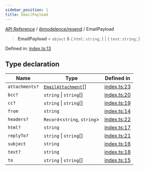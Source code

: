 ```yaml
---
sidebar_position: 1
title: EmailPayload
---
```


[API Reference](/api-reference/@modelence/resend/type-aliases/../../../index) / [@modelence/resend](/api-reference/@modelence/resend/type-aliases/../index) / EmailPayload

> **EmailPayload** = `object` & \{ `html`: `string`; \} \| \{ `text`: `string`; \}

Defined in: [index.ts:13](https://github.com/modelence/modelence/blob/05ac1b747aa6f2d488192772f7b7b9435623732b/packages/resend/src/index.ts#L13)

## Type declaration

| Name | Type | Defined in |
| ------ | ------ | ------ |
| `attachments?` | [`EmailAttachment`](/api-reference/@modelence/resend/type-aliases/EmailAttachment)[] | [index.ts:23](https://github.com/modelence/modelence/blob/05ac1b747aa6f2d488192772f7b7b9435623732b/packages/resend/src/index.ts#L23) |
| `bcc?` | `string` \| `string`[] | [index.ts:20](https://github.com/modelence/modelence/blob/05ac1b747aa6f2d488192772f7b7b9435623732b/packages/resend/src/index.ts#L20) |
| `cc?` | `string` \| `string`[] | [index.ts:19](https://github.com/modelence/modelence/blob/05ac1b747aa6f2d488192772f7b7b9435623732b/packages/resend/src/index.ts#L19) |
| `from` | `string` | [index.ts:14](https://github.com/modelence/modelence/blob/05ac1b747aa6f2d488192772f7b7b9435623732b/packages/resend/src/index.ts#L14) |
| `headers?` | `Record`\<`string`, `string`\> | [index.ts:22](https://github.com/modelence/modelence/blob/05ac1b747aa6f2d488192772f7b7b9435623732b/packages/resend/src/index.ts#L22) |
| `html?` | `string` | [index.ts:17](https://github.com/modelence/modelence/blob/05ac1b747aa6f2d488192772f7b7b9435623732b/packages/resend/src/index.ts#L17) |
| `replyTo?` | `string` \| `string`[] | [index.ts:21](https://github.com/modelence/modelence/blob/05ac1b747aa6f2d488192772f7b7b9435623732b/packages/resend/src/index.ts#L21) |
| `subject` | `string` | [index.ts:16](https://github.com/modelence/modelence/blob/05ac1b747aa6f2d488192772f7b7b9435623732b/packages/resend/src/index.ts#L16) |
| `text?` | `string` | [index.ts:18](https://github.com/modelence/modelence/blob/05ac1b747aa6f2d488192772f7b7b9435623732b/packages/resend/src/index.ts#L18) |
| `to` | `string` \| `string`[] | [index.ts:15](https://github.com/modelence/modelence/blob/05ac1b747aa6f2d488192772f7b7b9435623732b/packages/resend/src/index.ts#L15) |
